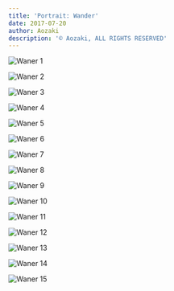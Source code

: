 ```yaml
---
title: 'Portrait: Wander'
date: 2017-07-20
author: Aozaki
description: '© Aozaki, ALL RIGHTS RESERVED'
---
```



![Waner 1](#photography/20170720_wander/0001.jpg)

![Waner 2](#photography/20170720_wander/0002.jpg)

![Waner 3](#photography/20170720_wander/0003.jpg)

![Waner 4](#photography/20170720_wander/0004.jpg)

![Waner 5](#photography/20170720_wander/0005.jpg)

![Waner 6](#photography/20170720_wander/0006.jpg)

![Waner 7](#photography/20170720_wander/0007.jpg)

![Waner 8](#photography/20170720_wander/0008.jpg)

![Waner 9](#photography/20170720_wander/0009.jpg)

![Waner 10](#photography/20170720_wander/0010.jpg)

![Waner 11](#photography/20170720_wander/0011.jpg)

![Waner 12](#photography/20170720_wander/0012.jpg)

![Waner 13](#photography/20170720_wander/0013.jpg)

![Waner 14](#photography/20170720_wander/0014.jpg)

![Waner 15](#photography/20170720_wander/0015.jpg)

<Navi Date="2017" Name="wander" />
